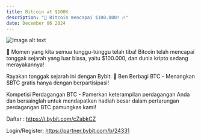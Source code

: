 ```yaml
---
title: Bitcoin at $100K
description: "🚀 Bitcoin mencapai $100.000! 🔥"
date: December 06 2024
---
```



![Image alt text](/images/btc.jpg "Bybit")

🌟 Momen yang kita semua tunggu-tunggu telah tiba! Bitcoin telah mencapai tonggak sejarah yang luar biasa, yaitu $100.000, dan dunia kripto sedang merayakannya!

Rayakan tonggak sejarah ini dengan Bybit:
👑 Ben Berbagi BTC - Menangkan $BTC gratis hanya dengan berpartisipasi!

Kompetisi Perdagangan BTC - Pamerkan keterampilan perdagangan Anda dan bersainglah untuk mendapatkan hadiah besar dalam pertarungan perdagangan BTC pamungkas kami!

Daftar :
https://i.bybit.com/cZabkCZ

Login/Register;
https://partner.bybit.com/b/24331